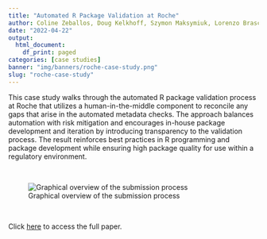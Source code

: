 ```yaml
---
title: "Automated R Package Validation at Roche"
author: Coline Zeballos, Doug Kelkhoff, Szymon Maksymiuk, Lorenzo Braschi
date: "2022-04-22"
output:
  html_document:
    df_print: paged
categories: [case studies]
banner: "img/banners/roche-case-study.png"
slug: "roche-case-study"
---
```


This case study walks through the automated R package validation process at Roche that utilizes a human-in-the-middle component to reconcile any gaps that arise in the automated metadata checks. The approach balances automation with risk mitigation and encourages in-house package development and iteration by introducing transparency to the validation process. The result reinforces best practices in R programming and package development while ensuring high package quality for use within a regulatory environment.

<br>

![Graphical overview of the submission process](/blog/roche-case-study/validation-process.PNG)

<br>

Click [here](https://github.com/pharmaR/case_studies/blob/fa5e4c82098266fe7516adaa8671a64c9796a0e3/Roche_Rpkg_validation_2022.pdf) to access the full paper.
